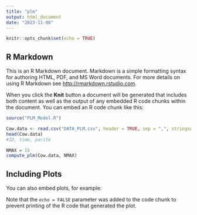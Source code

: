 ```yaml
---
title: "plm"
output: html_document
date: "2023-11-08"
---
```


```r
knitr::opts_chunk$set(echo = TRUE)
```

## R Markdown

This is an R Markdown document. Markdown is a simple formatting syntax for authoring HTML, PDF, and MS Word documents. For more details on using R Markdown see <http://rmarkdown.rstudio.com>.

When you click the **Knit** button a document will be generated that includes both content as well as the output of any embedded R code chunks within the document. You can embed an R code chunk like this:

```r
source("PLM_Model.R")

Cow.data <- read.csv("DATA_PLM.csv", header = TRUE, sep = ",", stringsAsFactors = FALSE)
head(Cow.data)
#ID, time, parite
```


```r
NMAX = 15
compute_plm(Cow.data, NMAX)
```


## Including Plots

You can also embed plots, for example:


Note that the `echo = FALSE` parameter was added to the code chunk to prevent printing of the R code that generated the plot.
